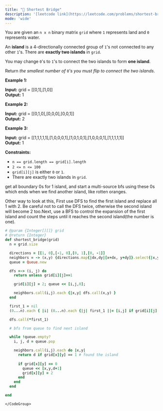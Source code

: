 ```yaml
---
title: "🧀 Shortest Bridge"
description: '[leetcode link](https://leetcode.com/problems/shortest-bridge/description/)'
mode: 'wide'
---
```

<Tabs>
  <Tab title="Question" icon="circle-question" iconType="regular">
    <Card>
      <p>You are given an <code>n x n</code> binary matrix <code>grid</code> where <code>1</code> represents land and <code>0</code> represents water.</p>  <p>An <strong>island</strong> is a 4-directionally connected group of <code>1</code>&#39;s not connected to any other <code>1</code>&#39;s. There are <strong>exactly two islands</strong> in <code>grid</code>.</p>  <p>You may change <code>0</code>&#39;s to <code>1</code>&#39;s to connect the two islands to form <strong>one island</strong>.</p>  <p>Return <em>the smallest number of </em><code>0</code><em>&#39;s you must flip to connect the two islands</em>.</p>   <p><strong class="example">Example 1:</strong></p>   <strong>Input:</strong> grid = [[0,1],[1,0]] <br/> <strong>Output:</strong> 1   <p><strong class="example">Example 2:</strong></p>   <strong>Input:</strong> grid = [[0,1,0],[0,0,0],[0,0,1]] <br/> <strong>Output:</strong> 2   <p><strong class="example">Example 3:</strong></p>   <strong>Input:</strong> grid = [[1,1,1,1,1],[1,0,0,0,1],[1,0,1,0,1],[1,0,0,0,1],[1,1,1,1,1]] <br/> <strong>Output:</strong> 1    <p><strong>Constraints:</strong></p>  <ul>  <li><code>n == grid.length == grid[i].length</code></li>  <li><code>2 &lt;= n &lt;= 100</code></li>  <li><code>grid[i][j]</code> is either <code>0</code> or <code>1</code>.</li>  <li>There are exactly two islands in <code>grid</code>.</li> </ul> 
    </Card>
  </Tab>
  <Tab title="Solution" icon="lightbulb" iconType="regular" >
    <Card>
      get all boundary 0s for 1 island, and start a multi-source bfs using these 0s which ends when we find another island, like rotten oranges.

Other way to look at this, 
First use DFS to find the first island and replace all 1 with 2. Be careful not to call the DFS twice, otherwise the second island will become 2 too.Next, use a BFS to control the expansion of the first island and count the steps until it reaches the second island(the number is one).
</Card>
  <Expandable title="code">
    <CodeGroup dropdown>
```ruby title="Shortest Bridge" lines
# @param {Integer[][]} grid
# @return {Integer}
def shortest_bridge(grid)
  n = grid.size

  directions = [[1, 0],[-1, 0],[0, 1],[0, -1]]
  neighbors = -> (x,y) {directions.map{|dx,dy|[x+dx, y+dy]}.select{|x,y| x.between?(0,n-1) && y.between?(0,n-1)}}
  queue = Queue.new

  dfs =-> (i, j) do
    return unless grid[i][j]==1

    grid[i][j] = 2; queue << [i,j,0];

    neighbors.call(i,j).each {|x,y| dfs.call(x,y) }
  end

  first_1 = nil
  (0...n).each { |i| (0...n).each {|j| first_1 ||= [i,j] if grid[i][j] == 1 }}

  dfs.call(*first_1)

  # bfs from queue to find next island

  while !queue.empty?
    i, j, d = queue.pop

    neighbors.call(i,j).each do |x,y|
      return d if grid[x][y] == 1 # found the island
      
      if grid[x][y] == 0
        queue << [x,y,d+1]
        grid[x][y] = 2
      end
    end
  end

end
```
    </CodeGroup>
  </Expandable>
  </Tab>
</Tabs>